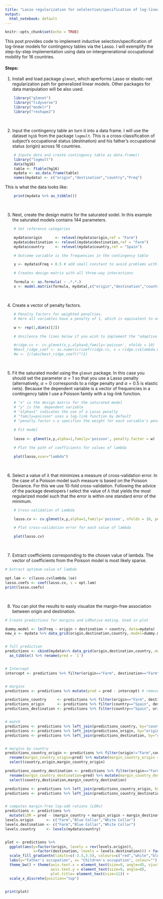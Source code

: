 ```yaml
---
title: "Lasso regularization for selelection/specification of log-linear models"
output:
  html_notebook: default
---
```



```r
knitr::opts_chunk$set(echo = TRUE)
```


This post provides code to implement inductive selection/specification of log-linear models for contingency tables via the Lasso. I will exemplify the step-by-step implementation using data on intergenerational occupational mobility for 16 countries.

#### Steps:

1.  Install and load package ```glmnet```, which aperforms Lasso or elastic-net regularization path for generalized linear models. Other packages for data manipulation will be also used.

```r
    library("glmnet")
    library("tidyverse")
    library("modelr")
    library("reshape2")
```

<br>

2. Input the contingency table an turn it into a data frame. I will use the dataset ```hg16``` from the package ```logmult```. This is a cross-classification of subject's occupational status (destination) and his father's occupational status (origin) across 16 countries. 

```r
    # Inpute data and create contingency table as data.frame()
    library("logmult")
    data(hg16)
    table <- ftable(hg16)
    mydata <- as.data.frame(table)
    names(mydata) <- c("origin","destination","country","Freq")
```

This is what the data looks like:

```r
    print(mydata %>% as_tibble())
```

<br>

3. Next, create the design matrix for the saturated sodel. In this example the saturated models contains 144 parameters. 

```r
    # Set reference categories

    mydata$origin      <- relevel(mydata$origin,ref = "Farm")
    mydata$destination <- relevel(mydata$destination,ref = "Farm")
    mydata$country     <- relevel(mydata$country,ref = "Spain")

    # Outcome variable is the frequencies in the contingency table

    y <- mydata$Freq + 0.5 # add small constant to avoid problems with empty cells. 

    # Creates design matrix with all three-way interactions

    formula <- as.formula( ~ .*.*.)
    x <- model.matrix(formula, mydata[,c("origin","destination","country")])
```

<br>

4. Create a vector of penalty factors.

```r
    # Penalty factors for weighted penalties. 
    # Here all variables have a penalty of 1, which is equivalent to unweighted penalties. 

    w <- rep(1,dim(x)[2])

    # Unsilence the lines below if you wish to implement the "adaptive lasso" based on ridge estimates

    #ridge.cv <- cv.glmnet(x,y,alpha=0,family='poisson', nfolds = 10)
    #best_ridge_coef <- as.numeric(coef(ridge.cv, s = ridge.cv$lambda.min))[-1] 
    #w <- 1/(abs(best_ridge_coef))^(1)

```

<br>

5. Fit the saturated model using the ```glmnet``` package. In this case you should set the parameter $\alpha=1$ so that you use a Lasso penalty (alternatively, $\alpha=0$ corresponds to a ridge penalty and $\alpha=0.5$ is elastic nets). Because the dependent variable is a vector of frequencies in a contingency table I use a Poisson family with a log-link function. 
    
```r
    # "x" is the design matrix for the saturated model 
    # "y" is the  dependent variable
    # "alpha=1" indicates the use of a Lasso penalty
    # "family=poisson" uses a log-link function by default
    # "penalty.factor = w specifies the weight for each variable's penalty
    
    # Fit model
    
    lasso <- glmnet(x,y,alpha=1,family='poisson', penalty.factor = w)

    # Plot the path of coefficients for values of lambda

    plot(lasso,xvar="lambda")
```

<br>

6. Select a value of $\lambda$ that minimizes a measure of cross-validation error. In the case of a Poisson model such measure is based on the Poisson Deviance. For this we use 10-fold cross-validation. Following the advice of the package developers I select the value of $\lambda$ that yields the most regularized model such that the error is within one standard error of the minimum.


```r

    # Cross-validation of Lambda

    lasso.cv <- cv.glmnet(x,y,alpha=1,family='poisson', nfolds = 10, penalty.factor = w)

    # Plot cross-validation error for each value of lambda

    plot(lasso.cv)
```

<br>

7. Extract coefficients corresponding to the chosen value of lambda. The vector of coefficients from the Poisson model is most likely sparse. 
 
```r
# Extract optimum value of lambda 

opt.lam <- c(lasso.cv$lambda.1se)
lasso.coefs <- coef(lasso.cv, s = opt.lam)
print(lasso.coefs)
```

<br>

8. You can plot the results to easly visualize the margin-free association between origin and destination. 


```r

# Create predictions for margins and LORative mating. Used in plot 

dummy.model <- lm(Freq ~ origin + destination + country, data=mydata)
new_x <- mydata %>% data_grid(origin,destination,country,.model=dummy.model) %>% model.matrix(formula, .)


# full prediction
predictions <- cbind(mydata%>% data_grid(origin,destination,country,.model=dummy.model), predict(lasso.cv, new_x, s=opt.lam)) %>%
  as_tibble() %>% rename(pred = `1`) 


# Intercept
intercept <- predictions %>% filter(origin=="Farm", destination=="Farm", country=="Spain") %>% summarise(pred) %>% as.numeric()


# margins
predictions <- predictions %>% mutate(pred = pred - intercept) # remove intercept

predictions_country     <- predictions %>% filter(origin=="Farm", destination=="Farm")  %>% rename(margin_country=pred) %>% select(country,margin_country)
predictions_origin      <- predictions %>% filter(country=="Spain", destination=="Farm") %>% rename(margin_origin=pred) %>% select(origin,margin_origin)
predictions_destination <- predictions %>% filter(country=="Spain", origin=="Farm") %>% rename(margin_destination=pred) %>% select(destination,margin_destination)


# match
predictions <- predictions %>% left_join(predictions_country, by="country")
predictions <- predictions %>% left_join(predictions_origin, by="origin")
predictions <- predictions %>% left_join(predictions_destination, by="destination")


# margins by country
predictions_country_origin <- predictions %>% filter(origin!="Farm",country!="Spain",destination=="Farm") %>%
  rename(margin_country_origin=pred) %>% mutate(margin_country_origin = margin_country_origin - (margin_country + margin_origin )) %>%
  select(country,origin,margin_country_origin)

predictions_country_destination <- predictions %>% filter(origin=="Farm",country!="Spain",destination!="Farm") %>%
  rename(margin_country_destination=pred) %>% mutate(margin_country_destination = margin_country_destination - (margin_country + margin_destination )) %>% 
  select(country,destination,margin_country_destination)

predictions <- predictions %>% left_join(predictions_country_origin, by=c("country","origin")) %>%  replace_na(list(margin_country_origin = 0))
predictions <- predictions %>% left_join(predictions_country_destination, by=c("country","destination")) %>%  replace_na(list(margin_country_destination = 0))


# computes margin-free log-odd rations (LORs)
predictions <- predictions %>% 
  mutate(LOR = pred - (margin_country + margin_origin + margin_destination + margin_country_origin + margin_country_destination) ) 
levels.origin      <- c("Farm","Blue Collar","White Collar")
levels.destination <- c("Farm","Blue Collar","White Collar")
levels.country     <- levels(mydata$country)


plot <- predictions %>% 
  ggplot(aes(y=factor(origin, levels = rev(levels.origin)),
             x=factor(destination, levels = levels.destination))) + facet_wrap( ~ country) + geom_raster(aes(fill= LOR)) +
  scale_fill_gradientn(limits=c(-3.5,3.5), colours=c("red","white","blue")) +
  labs(y="Father's occupation", x= "Children's occupation", colour="") +
  theme_bw() + theme(axis.text.x = element_text(size=9, angle=45, vjust=-1, hjust=0),
                     axis.text.y = element_text(size=9, angle=0),
                     plot.title= element_text(size=11)) +
  scale_x_discrete(position="top")


print(plot)


```


